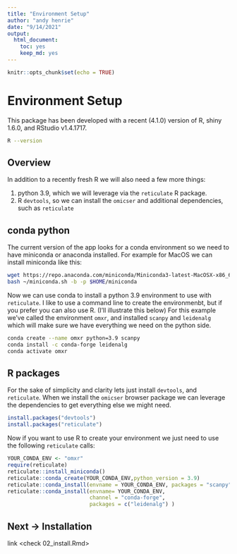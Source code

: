 ```yaml
---
title: "Environment Setup"
author: "andy henrie"
date: "9/14/2021"
output:
  html_document: 
    toc: yes
    keep_md: yes
---
```


```r
knitr::opts_chunk$set(echo = TRUE)
```


# Environment Setup

This package has been developed with a recent (4.1.0) version of R, shiny 1.6.0, and RStudio v1.4.1717.  
```bash
R --version
```

## Overview

In addition to a recently fresh R we will also need a few more things:

1. python 3.9, which we will leverage via the `reticulate` R package. 
2. R `devtools`, so we can install the `omicser` and additional dependencies, such as `reticulate`


## conda python 

The current version of the app looks for a conda environment so we need to have miniconda or anaconda installed.   For example for MacOS we can install miniconda like this:

```bash
wget https://repo.anaconda.com/miniconda/Miniconda3-latest-MacOSX-x86_64.sh -O ~/miniconda.sh
bash ~/miniconda.sh -b -p $HOME/miniconda
```

Now we can use conda to install a python 3.9 environment to use with `reticulate`.   I like to use a command line to create the environmenbt, but if you prefer you can also use R. (I'll illustrate this below) 
For this example we've called the environment `omxr`, and installed `scanpy` and `leidenalg` which will make sure we have everything we need on the python side.
```bash
conda create --name omxr python=3.9 scanpy                                                                             
conda install -c conda-forge leidenalg                                                                                  
conda activate omxr
```


## R packages
For the sake of simplicity and clarity lets just install `devtools`, and `reticulate`.  When we install the `omicser` browser package we can leverage the dependencies to get everything else we might need.


```r

install.packages("devtools")
install.packages("reticulate")
```

Now if you want to use R to create your environment we just need to use the following `reticulate` calls:

```r
YOUR_CONDA_ENV <- "omxr"
require(reticulate)
reticulate::install_miniconda() 
reticulate::conda_create(YOUR_CONDA_ENV,python_version = 3.9)
reticulate::conda_install(envname = YOUR_CONDA_ENV, packages = "scanpy")
reticulate::conda_install(envname= YOUR_CONDA_ENV,
                          channel = "conda-forge",
                          packages = c("leidenalg") )
```


## Next -> Installation

link <check 02_install.Rmd>
